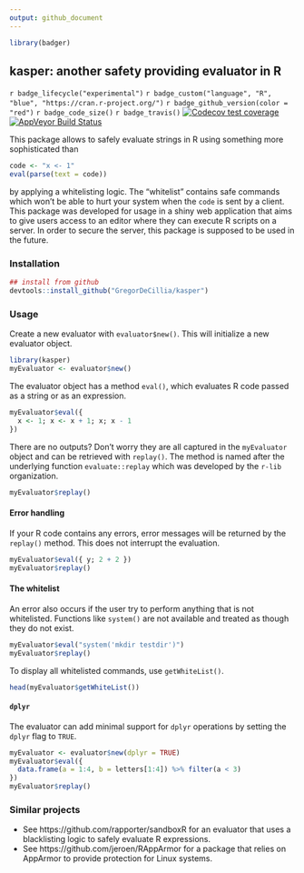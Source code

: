 ```yaml
---
output: github_document
---
```


```r
library(badger)
```

<!-- icon: https://iconscout.com/icon/hot-soup-3 -->

## kasper: another safety providing evaluator in R <img src="man/figures/logo.png" align="right" alt="" />

`r badge_lifecycle("experimental")`
`r badge_custom("language", "R", "blue", "https://cran.r-project.org/")`
`r badge_github_version(color = "red")`
`r badge_code_size()`
`r badge_travis()`
[![Codecov test coverage](https://codecov.io/gh/GregorDeCillia/kaspeR/branch/master/graph/badge.svg)](https://codecov.io/gh/GregorDeCillia/kaspeR?branch=master)
 [![AppVeyor Build Status](https://ci.appveyor.com/api/projects/status/github/GregorDeCillia/kasper?branch=master&svg=true)](https://ci.appveyor.com/project/GregorDeCillia/kasper)


This package allows to safely evaluate strings in R using something more sophisticated than

```r
code <- "x <- 1"
eval(parse(text = code))
```

by applying a whitelisting logic. The "whitelist" contains
safe commands which won't be able to hurt your system when
the `code` is sent by a client. This package was developed for usage in a shiny
web application that aims to give users access to an editor where they can 
execute R scripts on a server. In order to secure the server, this package is supposed to be used in the future.

### Installation

```r
## install from github
devtools::install_github("GregorDeCillia/kasper")
```

### Usage

Create a new evaluator with `evaluator$new()`. This will initialize a new evaluator
object.

```r
library(kasper)
myEvaluator <- evaluator$new()
```

The evaluator object has a method `eval()`, which evaluates R code passed as a string or as an expression.

```r
myEvaluator$eval({
  x <- 1; x <- x + 1; x; x - 1
})
```

There are no outputs? Don't worry they are all captured in the `myEvaluator` object and can be retrieved with `replay()`. The method is named after the underlying function `evaluate::replay` which was developed by the `r-lib` organization.

```r
myEvaluator$replay()
```

#### Error handling

If your R code contains any errors, error messages will be returned by the `replay()` method. This does not interrupt the evaluation.

```r
myEvaluator$eval({ y; 2 + 2 })
myEvaluator$replay()
```

#### The whitelist

An error also occurs if the user try to perform anything that is not 
whitelisted. Functions like `system()` are not available and treated as though they do not exist.

```r
myEvaluator$eval("system('mkdir testdir')")
myEvaluator$replay()
```

To display all whitelisted commands, use `getWhiteList()`.

```r
head(myEvaluator$getWhiteList())
```

#### `dplyr`

The evaluator can add minimal support for `dplyr` operations by setting the
`dplyr` flag to `TRUE`.

```r
myEvaluator <- evaluator$new(dplyr = TRUE)
myEvaluator$eval({
  data.frame(a = 1:4, b = letters[1:4]) %>% filter(a < 3)
})
myEvaluator$replay()
```

### Similar projects

* See https://github.com/rapporter/sandboxR for an evaluator that uses a 
  blacklisting logic to safely evaluate R expressions.
* See https://github.com/jeroen/RAppArmor for a package that relies on
  AppArmor to provide protection for Linux systems.
